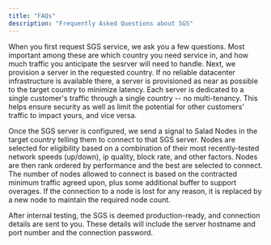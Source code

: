 ---
title: "FAQs"
description: "Frequently Asked Questions about SGS"
---

<AccordionGroup>
  <Accordion title="What happens when I first request SGS service in a region?">
    When you first request SGS service, we ask you a few questions. Most important among these are which country you need service in, and how much traffic you anticipate the sesrver will need to handle. 
Next, we provision a server in the requested country. If no reliable datacenter infrastructure is available there, a server is provisioned as near as possible to the target country to minimize latency. Each server is dedicated to a single customer's traffic through a single country -- no multi-tenancy. This helps ensure security as well as limit the potential for other customers' traffic to impact yours, and vice versa. 

Once the SGS server is configured, we send a signal to Salad Nodes in the target country telling them to connect to that SGS server. Nodes are selected for eligibility based on a combination of their most recently-tested network speeds (up/down), ip quality, block rate, and other factors. Nodes are then rank ordered by performance and the best are selected to connect. The number of nodes allowed to connect is based on the contracted minimum traffic agreed upon, plus some additional buffer to support overages. If the connection to a node is lost for any reason, it is replaced by a new node to maintain the required node count.

After internal testing, the SGS is deemed production-ready, and connection details are sent to you. These details will include the server hostname and port number and the connection password. 
  </Accordion>

</AccordionGroup>

